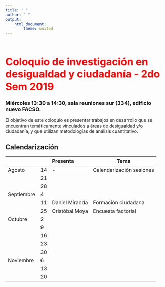 ```yaml
---
title: " "
author: " "
output:
    html_document:
        theme: united
---
```


<br/>
<br/>

<b>
<font color="red" size=6>
Coloquio de investigación en desigualdad y ciudadanía - 2do Sem 2019
</b>
</font>
<br>

### Miércoles 13:30  a 14:30, sala reuniones sur (334), edificio nuevo FACSO.


El objetivo de este coloquio es presentar trabajos en desarrollo que se encuentran temáticamente vinculados a áreas de desigualdad y/o ciudadanía, y que utilizan metodologías de análisis cuantitativo.

## Calendarización


| |  | Presenta   | Tema |
|--|--|:--|--|
| Agosto | 14 | -  | Calendarización sesiones
|  | 21 |  |
|  | 28 |  |
| Septiembre   | 4 |   |
|   | 11  | Daniel Miranda  | Formación ciudadana
|   | 25  | Cristóbal Moya  | Encuesta factorial
| Octubre   | 2 |   |
|   | 9  |   |
|   | 16 |   |
|   | 23  |   |
|   | 30  |   |
|Noviembre  | 6  |   |
|   | 13  |   |
|   | 20  |   |
